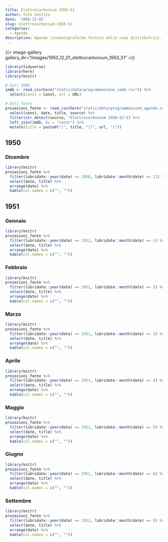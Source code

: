 ```yaml
---
title: Elettrocarbonium 1950-51
author: Vito Sestito
date: '1950-12-01'
slug: elettrocarbonium-1950-51
categories:
  - Agende
description: Agende cinematografiche fornite dalle case distributrici. Contengono informazioni dettagliate sulla data di proiezione, titolo del film, distributore e l’ammontare degli incassi.
---
```



{{< image-gallery gallery_dir="/images/1950_12_01_elettrocarbonium_1950_51" >}}


```r
library(tidyverse)
library(here)
library(knitr)

# Dati IMDb
imdb <- read_csv(here("static/data/programmazione_imdb.csv")) %>% 
  select(const = Const, url = URL)

# Dati fonte
proiezioni_fonte <- read_csv(here("static/data/programmazione_agende.csv")) %>%
  select(const, date, title, source) %>%
  filter(str_detect(source, "Elettrocarbonium 1950-51")) %>%
  left_join(imdb, by = "const") %>%
  mutate(title = paste0("[", title, "](", url, ")"))
```


## 1950
### Dicembre

```r
library(knitr)
proiezioni_fonte %>% 
  filter(lubridate::year(date) == 1950, lubridate::month(date) == 12) %>% 
  select(date, title) %>% 
  arrange(date) %>% 
  kable(col.names = c("", ""))
```

## 1951
### Gennaio

```r
library(knitr)
proiezioni_fonte %>% 
  filter(lubridate::year(date) == 1951, lubridate::month(date) == 1) %>% 
  select(date, title) %>% 
  arrange(date) %>% 
  kable(col.names = c("", ""))
```

### Febbraio

```r
library(knitr)
proiezioni_fonte %>% 
  filter(lubridate::year(date) == 1951, lubridate::month(date) == 2) %>% 
  select(date, title) %>% 
  arrange(date) %>% 
  kable(col.names = c("", ""))
```

### Marzo

```r
library(knitr)
proiezioni_fonte %>% 
  filter(lubridate::year(date) == 1951, lubridate::month(date) == 3) %>% 
  select(date, title) %>% 
  arrange(date) %>% 
  kable(col.names = c("", ""))
```

### Aprile

```r
library(knitr)
proiezioni_fonte %>% 
  filter(lubridate::year(date) == 1951, lubridate::month(date) == 4) %>% 
  select(date, title) %>% 
  arrange(date) %>% 
  kable(col.names = c("", ""))
```

### Maggio

```r
library(knitr)
proiezioni_fonte %>% 
  filter(lubridate::year(date) == 1951, lubridate::month(date) == 5) %>% 
  select(date, title) %>% 
  arrange(date) %>% 
  kable(col.names = c("", ""))
```

### Giugno

```r
library(knitr)
proiezioni_fonte %>% 
  filter(lubridate::year(date) == 1951, lubridate::month(date) == 6) %>% 
  select(date, title) %>% 
  arrange(date) %>% 
  kable(col.names = c("", ""))
```

### Settembre

```r
library(knitr)
proiezioni_fonte %>% 
  filter(lubridate::year(date) == 1951, lubridate::month(date) == 9) %>% 
  select(date, title) %>% 
  arrange(date) %>% 
  kable(col.names = c("", ""))
```


